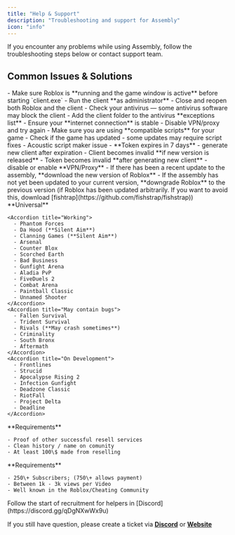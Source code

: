 ```yaml
---
title: "Help & Support"
description: "Troubleshooting and support for Assembly"
icon: "info"
---
```


<Info>
  If you encounter any problems while using Assembly, follow the troubleshooting steps below or contact support team.
</Info>

## Common Issues & Solutions

<AccordionGroup>
  <Accordion title="The client does not detect Roblox">
    - Make sure Roblox is **running and the game window is active** before starting `client.exe`
    - Run the client **as administrator**
    - Close and reopen both Roblox and the client
  </Accordion>
  <Accordion title="The client does not start">
    - Check your antivirus — some antivirus software may block the client
    - Add the client folder to the antivirus **exceptions list**
  </Accordion>
  <Accordion title="Error: Failed to connect">
    - Ensure your **internet connection** is stable
    - Disable VPN/proxy and try again
  </Accordion>
  <Accordion title="Scripts not loading or working incorrectly">
    - Make sure you are using **compatible scripts** for your game
    - Check if the game has updated - some updates may require script fixes
    - Acoustic script maker issue
  </Accordion>
  <Accordion title="Why loader doesnt working anymore?">
    - **Token expires in 7 days** - generate new client after expiration
    - Client becomes invalid **if new version is released**
    - Token becomes invalid **after generating new client**
  </Accordion>
  <Accordion title="File not found on server / Cant reach assembly website">
    - disable or enable **VPN/Proxy**
  </Accordion>
  <Accordion title="Version mismatch">
    - If there has been a recent update to the assembly, **download the new version of Roblox**
    - If the assembly has not yet been updated to your current version, **downgrade Roblox** to the previous version (if Roblox has been updated arbitrarily. If you want to avoid this, download [fishtrap](https://github.com/fishstrap/fishstrap))
  </Accordion>
</AccordionGroup>

<AccordionGroup>
  <Accordion title="What games are supported?">
    **Universal**

    <Accordion title="Working">
      - Phantom Forces
      - Da Hood (**Silent Aim**)
      - Clanning Games (**Silent Aim**)
      - Arsenal
      - Counter Blox
      - Scorched Earth
      - Bad Business
      - Gunfight Arena
      - Aladia PvP
      - FiveDuels 2
      - Combat Arena
      - Paintball Classic
      - Unnamed Shooter
    </Accordion>
    <Accordion title="May contain bugs">
      - Fallen Survival
      - Trident Survival
      - Rivals (**May crash sometimes**)
      - Criminality
      - South Bronx
      - Aftermath
    </Accordion>
    <Accordion title="On Development">
      - Frontlines
      - Strucid
      - Apocalypse Rising 2
      - Infection Gunfight
      - Deadzone Classic
      - RiotFall
      - Project Delta
      - Deadline
    </Accordion>
  </Accordion>
</AccordionGroup>

<AccordionGroup>
  <Accordion title="Wanna be a seller?">
    **Requirements**

    - Proof of other successful resell services
    - Clean history / name on comunity
    - At least 100\$ made from reselling
  </Accordion>
  <Accordion title="Wanna be a media partner?">
    **Requirements**

    - 250\+ Subscribers; (750\+ allows payment)
    - Between 1k - 3k views per Video
    - Well known in the Roblox/Cheating Community
  </Accordion>
  <Accordion title="Wanna be a helper?">
    Follow the start of recruitment for helpers in [Discord](https://discord.gg/qDgNXwWx9u)
  </Accordion>
</AccordionGroup>

If you still have question, please create a ticket via [**Discord**](https://discord.gg/qDgNXwWx9u) or [**Website**](https://auth.assembly.lol/tickets)